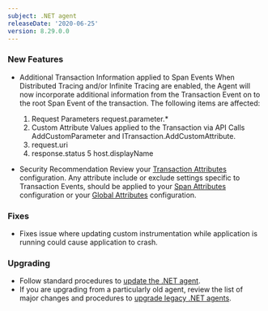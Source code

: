 ```yaml
---
subject: .NET agent
releaseDate: '2020-06-25'
version: 8.29.0.0
---
```


### New Features

* Additional Transaction Information applied to Span Events When Distributed Tracing and/or Infinite Tracing are enabled, the Agent will now incorporate additional information from the Transaction Event on to the root Span Event of the transaction. The following items are affected:

  1. Request Parameters request.parameter.\*
  2. Custom Attribute Values applied to the Transaction via API Calls AddCustomParameter and ITransaction.AddCustomAttribute.
  3. request.uri
  4. response.status 5 host.displayName
* Security Recommendation Review your [Transaction Attributes](https://docs.newrelic.com/docs/agents/net-agent/configuration/net-agent-configuration#transaction_events) configuration. Any attribute include or exclude settings specific to Transaction Events, should be applied to your [Span Attributes](https://docs.newrelic.com/docs/agents/net-agent/configuration/net-agent-configuration#span_events) configuration or your [Global Attributes](https://docs.newrelic.com/docs/agents/net-agent/configuration/net-agent-configuration#agent-attributes) configuration.

### Fixes

* Fixes issue where updating custom instrumentation while application is running could cause application to crash.

### Upgrading

* Follow standard procedures to [update the .NET agent](/docs/agents/net-agent/installation-configuration/update-net-agent).
* If you are upgrading from a particularly old agent, review the list of major changes and procedures to [upgrade legacy .NET agents](/docs/agents/net-agent/troubleshooting/upgrade-legacy-net-agents).
